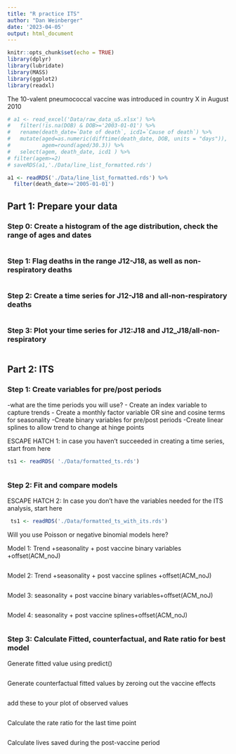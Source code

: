 ```yaml
---
title: "R practice ITS"
author: "Dan Weinberger"
date: '2023-04-05'
output: html_document
---
```


```r
knitr::opts_chunk$set(echo = TRUE)
library(dplyr)
library(lubridate)
library(MASS)
library(ggplot2)
library(readxl)
```

The 10-valent pneumococcal vaccine was introduced in country X in August 2010

```r
# a1 <- read_excel('Data/raw_data_u5.xlsx') %>%
#   filter(!is.na(DOB) & DOB>='2003-01-01') %>%
#   rename(death_date=`Date of death`, icd1=`Cause of death`) %>%
#   mutate(aged=as.numeric(difftime(death_date, DOB, units = "days")),
#          agem=round(aged/30.3)) %>%
#   select(agem, death_date, icd1 ) %>%
# filter(agem>=2)
# saveRDS(a1,'./Data/line_list_formatted.rds')
```

```r
a1 <- readRDS('./Data/line_list_formatted.rds') %>%
  filter(death_date>='2005-01-01')
```

## Part 1: Prepare your data

### Step 0: Create a histogram of the age distribution, check the range of ages and dates

```r

```


### Step 1: Flag deaths in the range J12-J18, as well as non-respiratory deaths

```r

```


### Step 2: Create a time series for J12-J18 and all-non-respiratory deaths

```r

```


### Step 3: Plot your time series for J12:J18 and J12_J18/all-non-respiratory

```r

```

## Part 2: ITS

### Step 1: Create variables for pre/post periods 
-what are the time periods you will use?
- Create an index variable to capture trends
- Create a monthly factor variable OR sine and cosine terms for seasonality
-Create binary variables for pre/post periods
-Create linear splines to allow trend to change at hinge points

ESCAPE HATCH 1: in case you haven't succeeded in creating a time series, start from here
```r
ts1 <- readRDS( './Data/formatted_ts.rds')
```

```r

```

### Step 2: Fit and compare models

ESCAPE HATCH 2: In case you don't have the variables needed for the ITS analysis, start here
```r
 ts1 <- readRDS('./Data/formatted_ts_with_its.rds')

```

Will you use Poisson or negative binomial models here?

Model 1: Trend +seasonality + post vaccine binary variables +offset(ACM_noJ)
```r

```

Model 2: Trend +seasonality + post vaccine splines +offset(ACM_noJ)

```r

```

Model 3: seasonality + post vaccine binary variables+offset(ACM_noJ)

```r

```

Model 4: seasonality + post vaccine splines+offset(ACM_noJ)

```r

```

### Step 3: Calculate Fitted, counterfactual, and Rate ratio for best model

Generate fitted value using predict()
```r

```

Generate counterfactual fitted values by zeroing out the vaccine effects

```r

```

add these to your plot of observed values

```r
```

Calculate the rate ratio for the last time point
```r

```

Calculate lives saved during the post-vaccine period


